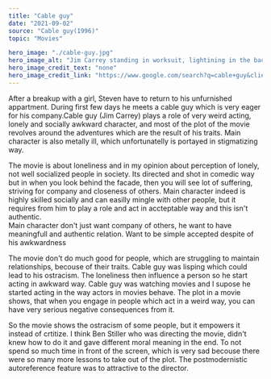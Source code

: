 ---
title: "Cable guy"
date: "2021-09-02"
source: "Cable guy(1996)"
topic: "Movies"

hero_image: "./cable-guy.jpg"
hero_image_alt: "Jim Carrey standing in worksuit, lightining in the background"
hero_image_credit_text: "none"
hero_image_credit_link: "https://www.google.com/search?q=cable+guy&client=firefox-b-d&sxsrf=AOaemvJzQwzkP6vzObU3GlF-DlZdtQ5UIg:1630759812826&source=lnms&tbm=isch&sa=X&ved=2ahUKEwjwt-3areXyAhUL_7sIHTHTB18Q_AUoAXoECAEQAw&biw=1232&bih=1041#imgrc=y4dBuNOq-t2iSM"
---

After a breakup with a girl, Steven have to return to his unfurnished
appartment. During first few days he meets a cable guy which is 
very eager for his company.Cable guy (Jim Carrey) plays
 a role of very weird acting, lonely and
socially awkward character, and most of the plot of the movie 
revolves around the adventures which are the result of his traits.
Main character is also metally ill, which unfortunatelly is portayed
in stigmatizing way.

The movie is about loneliness and in my opinion about perception of
lonely, not well socialized people in society. Its directed and shot
in comedic way but in when you look behind the facade, then you will
see lot of suffering, striving for company and closeness of others.
Main character indeed is highly skilled socially and can easilly
mingle with other people, but it requires from him to play a role 
and act in accteptable way and this isn't authentic.  
Main character don't just want company of others, he want to have
meaningfull and authentic relation. Want to be simple accepted despite
of his awkwardness

The movie don't do much good for people, which are struggling to
maintain relationships, becouse of their traits. Cable guy was lisping
which could lead to his ostracism. The loneliness then influence a 
person so he start acting in awkward way. Cable guy was watching movies
and I supose he started acting in the way actors in movies behave.
The plot in a movie shows, that when you engage in people which
act in a weird way, you can have very serious negative consequences 
from it.

So the movie shows the ostracism of some people, but it empowers it 
instead of crtitize. I think Ben Stiller who was directing the movie, 
didn't knew how to do it and gave different moral meaning in the end.
To not spend so much time in front of the screen, which is very sad 
becouse there were so many more lessons to take out of the plot. The
postmodernistic autoreference feature was to attractive to the director.
